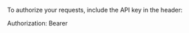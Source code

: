 To authorize your requests, include the API key in the header:

Authorization: Bearer <your-api-key>